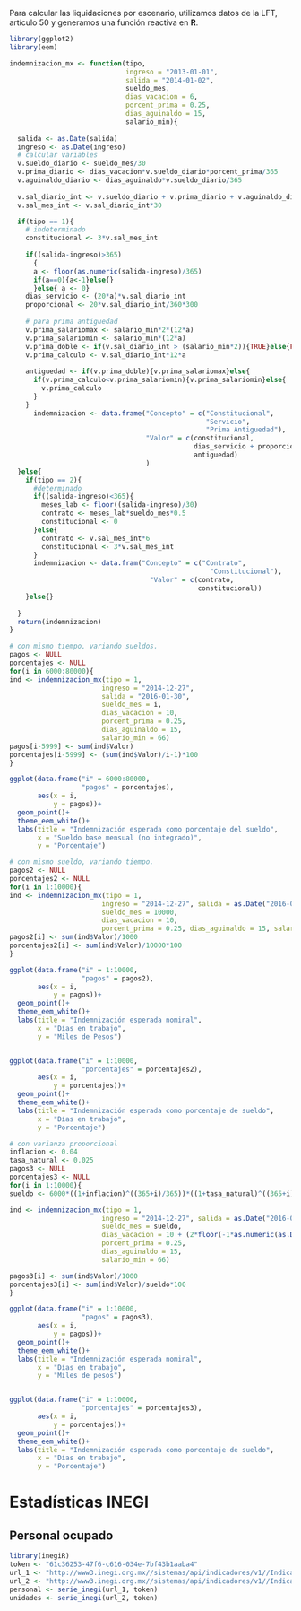 Para calcular las liquidaciones por escenario, utilizamos datos de la LFT, artículo 50 y generamos una función reactiva en **R**.

```r
library(ggplot2)
library(eem)

indemnizacion_mx <- function(tipo, 
                             ingreso = "2013-01-01", 
                             salida = "2014-01-02", 
                             sueldo_mes, 
                             dias_vacacion = 6,
                             porcent_prima = 0.25, 
                             dias_aguinaldo = 15,
                             salario_min){
  
  salida <- as.Date(salida)
  ingreso <- as.Date(ingreso)
  # calcular variables
  v.sueldo_diario <- sueldo_mes/30
  v.prima_diario <- dias_vacacion*v.sueldo_diario*porcent_prima/365
  v.aguinaldo_diario <- dias_aguinaldo*v.sueldo_diario/365
  
  v.sal_diario_int <- v.sueldo_diario + v.prima_diario + v.aguinaldo_diario
  v.sal_mes_int <- v.sal_diario_int*30

  if(tipo == 1){  
    # indeterminado  
    constitucional <- 3*v.sal_mes_int
    
    if((salida-ingreso)>365)
      {
      a <- floor(as.numeric(salida-ingreso)/365)
      if(a==0){a<-1}else{}
      }else{ a <- 0}
    dias_servicio <- (20*a)*v.sal_diario_int
    proporcional <- 20*v.sal_diario_int/360*300
    
    # para prima antiguedad
    v.prima_salariomax <- salario_min*2*(12*a)
    v.prima_salariomin <- salario_min*(12*a)
    v.prima_doble <- if(v.sal_diario_int > (salario_min*2)){TRUE}else{FALSE}
    v.prima_calculo <- v.sal_diario_int*12*a
    
    antiguedad <- if(v.prima_doble){v.prima_salariomax}else{
      if(v.prima_calculo<v.prima_salariomin){v.prima_salariomin}else{
        v.prima_calculo
      }
    }
      indemnizacion <- data.frame("Concepto" = c("Constitucional", 
                                                 "Servicio",
                                                 "Prima Antiguedad"),
                                  "Valor" = c(constitucional, 
                                              dias_servicio + proporcional,
                                              antiguedad)
                                  )
  }else{
    if(tipo == 2){
      #determinado
      if((salida-ingreso)<365){
        meses_lab <- floor((salida-ingreso)/30)
        contrato <- meses_lab*sueldo_mes*0.5
        constitucional <- 0
      }else{
        contrato <- v.sal_mes_int*6
        constitucional <- 3*v.sal_mes_int
      }
      indemnizacion <- data.fram("Concepto" = c("Contrato", 
                                                  "Constitucional"),
                                   "Valor" = c(contrato, 
                                               constitucional))
    }else{}
    
  }
  return(indemnizacion)
}

```



```r
# con mismo tiempo, variando sueldos.
pagos <- NULL
porcentajes <- NULL
for(i in 6000:80000){
ind <- indemnizacion_mx(tipo = 1,
                       ingreso = "2014-12-27", 
                       salida = "2016-01-30",
                       sueldo_mes = i,
                       dias_vacacion = 10, 
                       porcent_prima = 0.25, 
                       dias_aguinaldo = 15, 
                       salario_min = 66)
pagos[i-5999] <- sum(ind$Valor)
porcentajes[i-5999] <- (sum(ind$Valor)/i-1)*100
}

ggplot(data.frame("i" = 6000:80000,
                  "pagos" = porcentajes), 
       aes(x = i, 
           y = pagos))+
  geom_point()+
  theme_eem_white()+
  labs(title = "Indemnización esperada como porcentaje del sueldo", 
       x = "Sueldo base mensual (no integrado)",
       y = "Porcentaje")

```


```r
# con mismo sueldo, variando tiempo.
pagos2 <- NULL
porcentajes2 <- NULL
for(i in 1:10000){
ind <- indemnizacion_mx(tipo = 1,
                       ingreso = "2014-12-27", salida = as.Date("2016-01-30")+i,
                       sueldo_mes = 10000,
                       dias_vacacion = 10, 
                       porcent_prima = 0.25, dias_aguinaldo = 15, salario_min = 66)
pagos2[i] <- sum(ind$Valor)/1000
porcentajes2[i] <- sum(ind$Valor)/10000*100
}

ggplot(data.frame("i" = 1:10000,
                  "pagos" = pagos2), 
       aes(x = i, 
           y = pagos))+
  geom_point()+
  theme_eem_white()+
  labs(title = "Indemnización esperada nominal", 
       x = "Días en trabajo", 
       y = "Miles de Pesos")


ggplot(data.frame("i" = 1:10000,
                  "porcentajes" = porcentajes2), 
       aes(x = i, 
           y = porcentajes))+
  geom_point()+
  theme_eem_white()+
  labs(title = "Indemnización esperada como porcentaje de sueldo", 
       x = "Días en trabajo", 
       y = "Porcentaje")
```



```r
# con varianza proporcional
inflacion <- 0.04
tasa_natural <- 0.025
pagos3 <- NULL
porcentajes3 <- NULL
for(i in 1:10000){
sueldo <- 6000*((1+inflacion)^((365+i)/365))*((1+tasa_natural)^((365+i)/365))

ind <- indemnizacion_mx(tipo = 1,
                       ingreso = "2014-12-27", salida = as.Date("2016-01-30")+i,
                       sueldo_mes = sueldo,
                       dias_vacacion = 10 + (2*floor(-1*as.numeric(as.Date("2014-12-27")-as.Date("2016-01-30")+i)/365)), 
                       porcent_prima = 0.25, 
                       dias_aguinaldo = 15, 
                       salario_min = 66)

pagos3[i] <- sum(ind$Valor)/1000
porcentajes3[i] <- sum(ind$Valor)/sueldo*100
}

ggplot(data.frame("i" = 1:10000,
                  "pagos" = pagos3), 
       aes(x = i, 
           y = pagos))+
  geom_point()+
  theme_eem_white()+
  labs(title = "Indemnización esperada nominal",
       x = "Días en trabajo", 
       y = "Miles de pesos")


ggplot(data.frame("i" = 1:10000,
                  "porcentajes" = porcentajes3), 
       aes(x = i, 
           y = porcentajes))+
  geom_point()+
  theme_eem_white()+
  labs(title = "Indemnización esperada como porcentaje de sueldo",
       x = "Días en trabajo", 
       y = "Porcentaje")
```

# Estadísticas INEGI

## Personal ocupado
```r

library(inegiR)
token <- "61c36253-47f6-c616-034e-7bf43b1aaba4"
url_1 <- "http://www3.inegi.org.mx//sistemas/api/indicadores/v1//Indicador/5000000002/00/es/false/json/"
url_2 <- "http://www3.inegi.org.mx//sistemas/api/indicadores/v1//Indicador/5000000001/00/es/false/json/"
personal <- serie_inegi(url_1, token)
unidades <- serie_inegi(url_2, token)

```